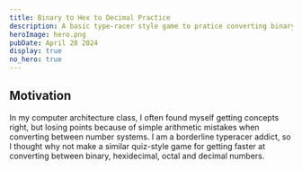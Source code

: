 ```yaml
---
title: Binary to Hex to Decimal Practice
description: A basic type-racer style game to pratice converting binary to hexidecimal and decimal. Get to know different number systems like the back of your hand.
heroImage: hero.png
pubDate: April 28 2024
display: true
no_hero: true
---
```



<Game client:load />

## Motivation

In my computer architecture class, I often found myself getting concepts right, but losing points because of simple arithmetic mistakes when converting between number systems. I am a borderline typeracer addict, so I thought why not make a similar quiz-style game for getting faster at converting between binary, hexidecimal, octal and decimal numbers.

